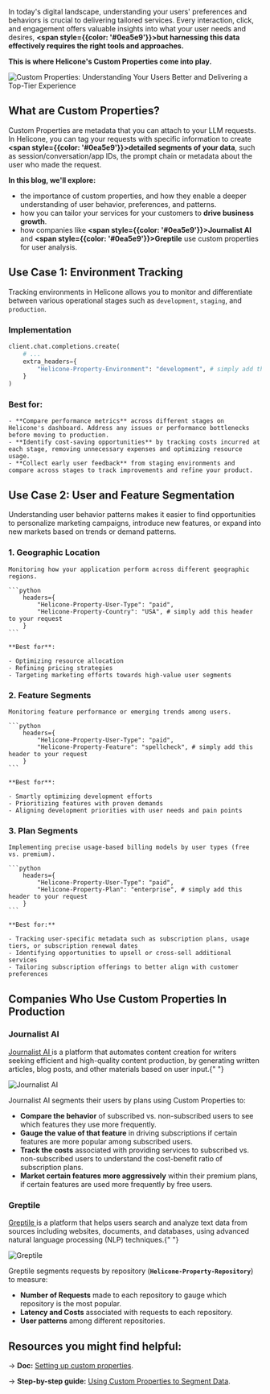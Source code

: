 In today's digital landscape, understanding your users' preferences and behaviors is crucial to delivering tailored services. Every interaction, click, and engagement offers valuable insights into what your user needs and desires, **<span style={{color: '#0ea5e9'}}>but harnessing this data effectively requires the right tools and approaches.</span>**

**This is where Helicone's Custom Properties come into play.**

![Custom Properties: Understanding Your Users Better and Delivering a Top-Tier Experience](/static/blog/custom-properties/cover.webp)

## What are Custom Properties?

Custom Properties are metadata that you can attach to your LLM requests. In Helicone, you can tag your requests with specific information to create **<span style={{color: '#0ea5e9'}}>detailed segments of your data</span>**, such as session/conversation/app IDs, the prompt chain or metadata about the user who made the request.

**In this blog, we'll explore:**

- the importance of custom properties, and how they enable a deeper understanding of user behavior, preferences, and patterns.
- how you can tailor your services for your customers to **drive business growth**.
- how companies like **<span style={{color: '#0ea5e9'}}>Journalist AI</span>** and **<span style={{color: '#0ea5e9'}}>Greptile</span>** use custom properties for user analysis.

## Use Case 1: Environment Tracking

Tracking environments in Helicone allows you to monitor and differentiate between various operational stages such as `development`, `staging`, and `production`.

### Implementation

```python
client.chat.completions.create(
    # ...
    extra_headers={
        "Helicone-Property-Environment": "development", # simply add this header to your request
    }
)
```

### Best for:

    - **Compare performance metrics** across different stages on Helicone's dashboard. Address any issues or performance bottlenecks before moving to production.
    - **Identify cost-saving opportunities** by tracking costs incurred at each stage, removing unnecessary expenses and optimizing resource usage.
    - **Collect early user feedback** from staging environments and compare across stages to track improvements and refine your product.

## Use Case 2: User and Feature Segmentation

Understanding user behavior patterns makes it easier to find opportunities to personalize marketing campaigns, introduce new features, or expand into new markets based on trends or demand patterns.

### 1. Geographic Location

    Monitoring how your application perform across different geographic regions.

    ```python
        headers={
            "Helicone-Property-User-Type": "paid",
            "Helicone-Property-Country": "USA", # simply add this header to your request
        }
    ```

    **Best for**:

    - Optimizing resource allocation
    - Refining pricing strategies
    - Targeting marketing efforts towards high-value user segments

### 2. Feature Segments

    Monitoring feature performance or emerging trends among users.

    ```python
        headers={
            "Helicone-Property-User-Type": "paid",
            "Helicone-Property-Feature": "spellcheck", # simply add this header to your request
        }
    ```

    **Best for**:

    - Smartly optimizing development efforts
    - Prioritizing features with proven demands
    - Aligning development priorities with user needs and pain points

### 3. Plan Segments

    Implementing precise usage-based billing models by user types (free vs. premium).

    ```python
        headers={
            "Helicone-Property-User-Type": "paid",
            "Helicone-Property-Plan": "enterprise", # simply add this header to your request
        }
    ```

    **Best for:**

    - Tracking user-specific metadata such as subscription plans, usage tiers, or subscription renewal dates
    - Identifying opportunities to upsell or cross-sell additional services
    - Tailoring subscription offerings to better align with customer preferences

## Companies Who Use Custom Properties In Production

### Journalist AI

<a href="https://tryjournalist.com/" target="_blank" rel="noopener noreferrer">
  Journalist AI
</a>
is a platform that automates content creation for writers seeking efficient and high-quality
content production, by generating written articles, blog posts, and other materials
based on user input.{" "}

![Journalist AI](/static/blog/custom-properties/journalist-ai-banner.webp)

Journalist AI segments their users by plans using Custom Properties to:

- **Compare the behavior** of subscribed vs. non-subscribed users to see which features they use more frequently.
- **Gauge the value of that feature** in driving subscriptions if certain features are more popular among subscribed users.
- **Track the costs** associated with providing services to subscribed vs. non-subscribed users to understand the cost-benefit ratio of subscription plans.
- **Market certain features more aggressively** within their premium plans, if certain features are used more frequently by free users.

### Greptile

<a href="https://www.greptile.com/" target="_blank" rel="noopener noreferrer">
  Greptile
</a>
is a platform that helps users search and analyze text data from sources including
websites, documents, and databases, using advanced natural language processing (NLP)
techniques.{" "}

![Greptile](/static/blog/custom-properties/greptile-banner.webp)

Greptile segments requests by repository (**`Helicone-Property-Repository`**) to measure:

- **Number of Requests** made to each repository to gauge which repository is the most popular.
- **Latency and Costs** associated with requests to each repository.
- **User patterns** among different repositories.

## Resources you might find helpful:

→ **Doc:** [Setting up custom properties](https://docs.helicone.ai/features/advanced-usage/custom-properties).

→ **Step-by-step guide:** [Using Custom Properties to Segment Data](https://docs.helicone.ai/use-cases/segmentation).

<Questions />
